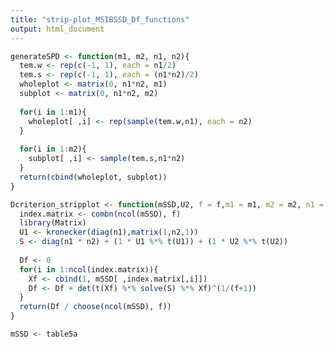 ```yaml
---
title: "strip-plot_MSIBSSD_Df_functions"
output: html_document
---
```


```r
generateSPD <- function(m1, m2, n1, n2){
  tem.w <- rep(c(-1, 1), each = n1/2)
  tem.s <- rep(c(-1, 1), each = (n1*n2)/2)
  wholeplot <- matrix(0, n1*n2, m1)
  subplot <- matrix(0, n1*n2, m2)
  
  for(i in 1:m1){
    wholeplot[ ,i] <- rep(sample(tem.w,n1), each = n2)  
  }
  
  for(i in 1:m2){
    subplot[ ,i] <- sample(tem.s,n1*n2)
  }
  return(cbind(wholeplot, subplot))
}

```
```r
Dcriterion_stripplot <- function(mSSD,U2, f = f,m1 = m1, m2 = m2, n1 = n1,n2 = n2){
  index.matrix <- combn(ncol(mSSD), f)
  library(Matrix)   
  U1 <- kronecker(diag(n1),matrix(1,n2,1))
  S <- diag(n1 * n2) + (1 * U1 %*% t(U1)) + (1 * U2 %*% t(U2))
  
  Df <- 0
  for(i in 1:ncol(index.matrix)){
    Xf <- cbind(1, mSSD[ ,index.matrix[,i]])
    Df <- Df + det(t(Xf) %*% solve(S) %*% Xf)^(1/(f+1))
  }
  return(Df / choose(ncol(mSSD), f))
}
```

```r
mSSD <- table5a
```



